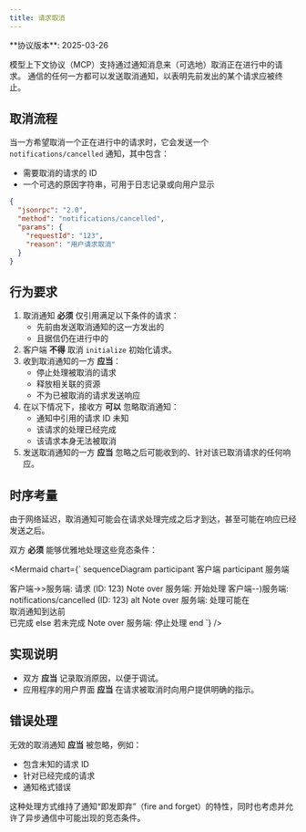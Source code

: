 ```yaml
---
title: 请求取消
---
```


<Callout type="info">
**协议版本**: 2025-03-26
</Callout>

模型上下文协议（MCP）支持通过通知消息来（可选地）取消正在进行中的请求。
通信的任何一方都可以发送取消通知，以表明先前发出的某个请求应被终止。

## 取消流程

当一方希望取消一个正在进行中的请求时，它会发送一个 `notifications/cancelled` 通知，其中包含：

- 需要取消的请求的 ID
- 一个可选的原因字符串，可用于日志记录或向用户显示

```json
{
  "jsonrpc": "2.0",
  "method": "notifications/cancelled",
  "params": {
    "requestId": "123",
    "reason": "用户请求取消"
  }
}
```

## 行为要求

1.  取消通知 **必须** 仅引用满足以下条件的请求：
    *   先前由发送取消通知的这一方发出的
    *   且据信仍在进行中的
2.  客户端 **不得** 取消 `initialize` 初始化请求。
3.  收到取消通知的一方 **应当**：
    *   停止处理被取消的请求
    *   释放相关联的资源
    *   不为已被取消的请求发送响应
4.  在以下情况下，接收方 **可以** 忽略取消通知：
    *   通知中引用的请求 ID 未知
    *   该请求的处理已经完成
    *   该请求本身无法被取消
5.  发送取消通知的一方 **应当** 忽略之后可能收到的、针对该已取消请求的任何响应。

## 时序考量

由于网络延迟，取消通知可能会在请求处理完成之后才到达，甚至可能在响应已经发送之后。

双方 **必须** 能够优雅地处理这些竞态条件：

<Mermaid chart={`
sequenceDiagram
   participant 客户端
   participant 服务端

   客户端->>服务端: 请求 (ID: 123)
   Note over 服务端: 开始处理
   客户端--)服务端: notifications/cancelled (ID: 123)
   alt
      Note over 服务端: 处理可能在<br/>取消通知到达前<br/>已完成
   else 若未完成
      Note over 服务端: 停止处理
   end
`} />

## 实现说明

-   双方 **应当** 记录取消原因，以便于调试。
-   应用程序的用户界面 **应当** 在请求被取消时向用户提供明确的指示。

## 错误处理

无效的取消通知 **应当** 被忽略，例如：

-   包含未知的请求 ID
-   针对已经完成的请求
-   通知格式错误

这种处理方式维持了通知“即发即弃”（fire and forget）的特性，同时也考虑并允许了异步通信中可能出现的竞态条件。
